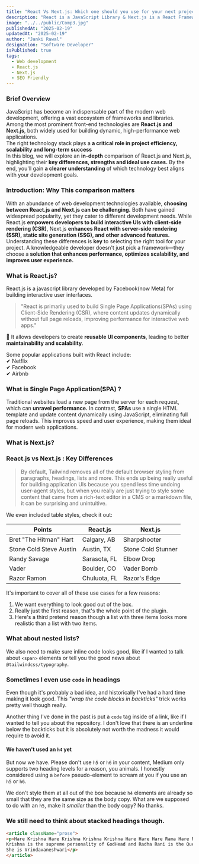 ```yaml
---
title: "React Vs Next.js: Which one should you use for your next project in 2025?"
description: "React is a JavaScript Library & Next.js is a React Framework"
image: "../../public/Comp3.jpg"
publishedAt: "2025-02-19"
updatedAt: "2025-02-19"
author: "Janki Rawal"
designation: "Software Developer"
isPublished: true
tags: 
  - Web development
  - React.js
  - Next.js
  - SEO Friendly
---
```

### Brief Overview
 JavaScript has become an indispensable part of the modern web development, 
 offering a vast ecosystem of frameworks and libraries. Among the most prominent 
 front-end technologies are <strong>React.js and Next.js</strong>, both widely used for 
 building dynamic, high-performance web applications.  
 The right technology stack plays a <strong> a critical role in project efficiency, scalability 
 and long-term success </strong> <br/>
  In this blog, we will explore an <strong>in-depth</strong> comparison of React.js and Next.js, highlighting their 
  <strong> key differences, strengths and ideal use cases.</strong> 
 By the end, you'll gain <strong> a clearer understanding </strong> of which technology best aligns with 
 your development goals.


### Introduction: Why This comparison matters
With an abundance of web development technologies available, <strong> choosing between React.js and Next.js can be challenging.</strong>
 Both have gained widespread popularity, yet they cater to different development needs.
While React.js <strong>empowers developers to build interactive UIs with client-side rendering (CSR)</strong>, Next.js 
<strong>enhances React with server-side rendering (SSR), static site generation (SSG), and other advanced features.</strong>
Understanding these differences is <strong>key</strong> to selecting the right tool for your project.
A knowledgeable developer doesn't just pick a framework—they choose a 
<strong> solution that enhances performance, optimizes scalability, and improves user experience.</strong>
### What is React.js?

React.js is a javascript library developed by Facebook(now Meta) for building interactive user interfaces.
> "React is primarily used to build Single Page Applications(SPAs) using Client-Side Rendering (CSR), 
where content updates dynamically without full page reloads, improving performance for interactive web apps."

🔹 It allows developers to create <strong>reusable UI components</strong>, leading to better <strong>maintainability and scalability</strong>. <br/>

Some popular applications built with React include:<br/>
✔ Netflix <br/>
✔ Facebook <br/>
✔ Airbnb <br/>

### What is Single Page Application(SPA) ?
Traditional websites load a new page from the server for each request, which can <strong>unravel performance.</strong> 
In contrast, <strong> SPAs  </strong>  use a single HTML template and update content dynamically using JavaScript,
eliminating full page reloads. This improves speed and user experience, making them ideal for modern web applications.

### What is Next.js?


### React.js vs Next.js : Key Differences


> By default, Tailwind removes all of the default browser styling from paragraphs, headings, lists and more. This ends up being really useful for building application UIs because you spend less time undoing user-agent styles, but when you really are just trying to style some content that came from a rich-text editor in a CMS or a markdown file, it can be surprising and unintuitive.

We even included table styles, check it out:

| Points                  | React.js     | Next.js            |
| ----------------------- | ------------ | ------------------ |
| Bret "The Hitman" Hart  | Calgary, AB  | Sharpshooter       |
| Stone Cold Steve Austin | Austin, TX   | Stone Cold Stunner |
| Randy Savage            | Sarasota, FL | Elbow Drop         |
| Vader                   | Boulder, CO  | Vader Bomb         |
| Razor Ramon             | Chuluota, FL | Razor's Edge       |


It's important to cover all of these use cases for a few reasons:

1.  We want everything to look good out of the box.
2.  Really just the first reason, that's the whole point of the plugin.
3.  Here's a third pretend reason though a list with three items looks more realistic than a list with two items.

 ### What about nested lists?

 We also need to make sure inline code looks good, like if I wanted to talk about `<span>` elements or tell you the good news about `@tailwindcss/typography`.

### Sometimes I even use `code` in headings

Even though it's probably a bad idea, and historically I've had a hard time making it look good. This _"wrap the code blocks in backticks"_ trick works pretty well though really.

Another thing I've done in the past is put a `code` tag inside of a link, like if I wanted to tell you about the  repository. I don't love that there is an underline below the backticks but it is absolutely not worth the madness it would require to avoid it.

#### We haven't used an `h4` yet

But now we have. Please don't use `h5` or `h6` in your content, Medium only supports two heading levels for a reason, you animals. I honestly considered using a `before` pseudo-element to scream at you if you use an `h5` or `h6`.

We don't style them at all out of the box because `h4` elements are already so small that they are the same size as the body copy. What are we supposed to do with an `h5`, make it _smaller_ than the body copy? No thanks.

### We still need to think about stacked headings though.

``` Html showLineNumbers {1-2,4} /Krishna/ title="index.html" caption="this is the supreme power"
<article className="prose">
<p>Hare Krishna Hare Krishna Krishna Krishna Hare Hare Hare Rama Hare Rama Rama Rama Hare Hare
Krishna is the supreme personality of GodHead and Radha Rani is the Queen of Krishna or heart of Krishna
She is Vrindavaneshwari</p>
</article>
```
